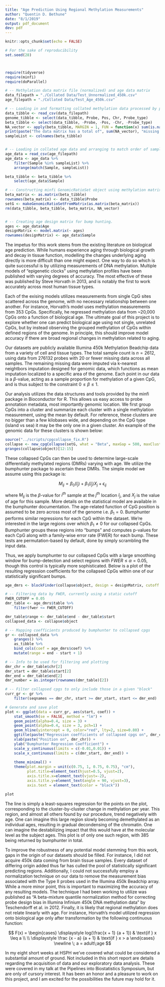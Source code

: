 ```yaml
---
title: "Age Prediction Using Regional Methylation Measurements"
author: "Quentin D. Bethune"
date: "8/1/2019"
output: pdf_document
dev: pdf
---
```



```r
knitr::opts_chunk$set(echo = FALSE)

# For the sake of reproducibility
set.seed(28)



require(tidyverse)
require(minfi)
require(doParallel)

# -- Methylation data matrix file (normalized) and age data matrix
data_filepath = "./Collated Data/Test_Unnormalized_450k.csv"
age_filepath = "./Collated Data/Test_Age_450k.csv"

# -- Loading in and formatting collated methylation data processed by pipeline
data_tibble <- read_csv(data_filepath)
genome_tibble <- select(data_tibble, Probe, Pos, Chr, Probe_type)
beta_tibble <- select(data_tibble, -Probe, -Pos, -Chr, -Probe_type)
NA_vector <- apply(beta_tibble, MARGIN = 1, FUN = function(x) sum(is.na(x)))
print(paste("The data matrix has a total of", sum(NA_vector), "missing values."))
sampleList <- colnames(beta_tibble)


# -- Loading in collated age data and arranging to match order of samples in beta value matrix
age_data = read_csv(age_filepath)
age_data <- age_data %>%
    filter(Sample %in% sampleList) %>%
    arrange(match(Sample, sampleList))

beta_tibble <- beta_tibble %>%
    select(age_data$Sample)

# -- Constructing minfi GenomicRatioSet object using methylation matrix
beta_matrix <- as.matrix(beta_tibble)
rownames(beta_matrix) <- data_tibble$Probe
setG <- makeGenomicRatioSetFromMatrix(as.matrix(beta_matrix))
rm(data_tibble, beta_tibble, beta_matrix, NA_vector)


# -- Creating age design matrix for bump hunting.
ages <- age_data$Age
designMatrix <- model.matrix(~ ages)
rownames(designMatrix) <- age_data$Sample
```

\section{Background}

The impetus for this work stems from the existing literature on biological age prediction. While humans experience aging through biological growth and decay in tissue function, modelling the changes underlying aging directly is more difficult than one might expect. One way to do so which is quite successful is by utilizing measurements of DNA methylation. Multiple models of "epigenetic clocks" using methylation profiles have been published with varying degrees of accuracy. The most effective of these was published by Steve Horvath in 2013, and is notably the first to work accurately across most human tissue types.

Each of the exising models utilizes measurements from single CpG sites scattered across the genome, with no necessary relationship between one another. For instance, Horvath's model uses methylation measurements from 353 CpGs. Specifically, he regressed methylation data from ~20,000 CpGs onto a function of biological age. The ultimate goal of this project is to explore whether one can predict biological age using not single, unrelated CpGs, but by instead observing the grouped methylation of CpGs within defined regions of the genome. In principle, this should improve model accuracy if there are broad regional changes in methylation related to aging. 

\section{Datasets}

Our datasets are publicly available Illumina 450k Methylation Beadchip data from a variety of cell and tissue types. The total sample count is $n = 2612$, using data from 276132 probes with 20 or fewer missing data across all samples. The remaining missing data were imputed via k-nearest neightbors imputation designed for genomic data, which functions as mean imputation localized to a specific area of the genome. Each point in our data is a $\beta$-value, acting as a sample proportion for methylation of a given CpG, and is thus subject to the constraint $0 \le \beta \le 1$.

\section{Methodology \& Results}

Our analysis utilizes the data structures and tools provided by the minfi package in Bioconductor for R. This allows us easy access to probe annotation metadata, most importantly genomic location. We first group CpGs into a cluster and summarize each cluster with a single methylation measurement, using the mean by default. For reference, these clusters are no bigger than a few kilobases wide, and depending on the CpG type (island vs sea) it may be the only one in a given cluster. An example of the genomic data for these clusters is shown below:

```r
source("../scripts/cpgcollapse_fix.R")
collapse <- new_cpgCollapse(setG, what = "Beta", maxGap = 500, maxClusterWidth = 5000, verbose = FALSE)
granges(collapse$object)[12:15]
```

These collapsed CpGs can then be used to determine large-scale differentially methylated regions (DMRs) varying with age. We utilize the bumphunter package to ascertain these DMRs. The simple model we assume using this package is:

$$M_{ij} = \beta_{0}(l_j) + \beta_{1}(l_j)X_j + \epsilon_{ij}$$

where $M_{ij}$ is the $\beta$-value for $i^{th}$ sample at the $j^{th}$ location $l_j$, and $X_j$ is the value of age for this sample. More details on the statistical model are available in the bumphunter documentation. The age-related function of CpG position is assumed to be zero across most of the genome i.e. $\beta_{1} = 0$. Bumphunter performs similar regressions for each CpG within the dataset. We're interested in the large regions over which $\beta_{1} \neq 0$ for our collapsed CpGs. Bumphunter groups these regions into "bumps" and computes p-values for each CpG along with a family-wise error rate (FWER) for each bump. These tests are permutation-based by default, done by simply scrambling the input data. 

Thus, we apply bumphunter to our collapsed CpGs with a large smoothing window for bump-detection and select regions with $FWER \le \alpha = 0.05$, though this control is typically more sophisticated. Below is a plot of the resulting regression coefficients for the collapsed CpGs within one of our statistically significant bumps.

```r
age_dmrs <- blockFinder(collapse$object, design = designMatrix, cutoff = 0.001, B = 10, what = "Beta", verbose = FALSE)

# -- Filtering data by FWER, currently using a static cutoff
FWER_CUTOFF = 0.05
dmr_table <- age_dmrs$table %>%
    filter(fwer <= FWER_CUTOFF)

dmr_table$range <- dmr_table$end - dmr_table$start
collapsed_data <- collapse$object

# -- Mapping coefficients produced by bumphunter to collapsed cpgs
gr <- collapsed_data %>%
    granges() %>%
    as_tibble %>%
    bind_cols(coef = age_dmrs$coef) %>%
    mutate(range = end - start + 1)

# -- Info to be used for filtering and plotting
dmr_chr = dmr_table$chr[2]
dmr_start = dmr_table$start[2]
dmr_end = dmr_table$end[2]
dmr_number = as.integer(rownames(dmr_table)[2])

# -- Filter collapsed cpgs to only include those in a given "block"
curr_gr <- gr %>%
    filter(seqnames == dmr_chr, start >= dmr_start, start <= dmr_end)

# Generate and save plot
plot <- ggplot(data = curr_gr, aes(start, coef)) +
    stat_smooth(se = FALSE, method = "lm") + 
    geom_point(alpha=0.4, size = 3) +
    geom_point(alpha=0.4, size = 3, pch=1) +
    geom_hline(yintercept = 0, color="red", lty=2, size=0.80) +
    ggtitle(paste("Regression coefficients of collapsed cpgs on", dmr_chr)) +
    xlab(paste("Position on", dmr_chr)) +
    ylab("Bumphunter Regression Coefficient") +
    scale_y_continuous(limits = c(-0.01,0.01)) +
    scale_x_continuous(limits = c(dmr_start, dmr_end)) +
    
    theme_minimal() +
    theme(plot.margin = unit(c(0.75, 1, 0.75, 0.75), "cm"),
          plot.title=element_text(hjust=0.5, vjust=2),
          axis.title.x=element_text(vjust=-2),
          axis.title.y=element_text(angle = 90, vjust=3),
          axis.text = element_text(color = "black"))

plot
```

The line is simply a least-squares regression for the points on the plot, corresponding to the cluster-by-cluster change in methylation per year. This region, and almost all others found by our procedure, trend negatively with age. One can imagine this large region slowly becoming demethylated as an individual ages, resulting in gradual decondensing of the chromatin. One can imagine the destabilizing impact that this would have at the molecular level as the subject ages. This plot is of only one such region, with 385 being returned by bumphunter in total. 

\section{Discussion}

To improve the robustness of any potential model stemming from this work, gaps in the origin of our datasets should be filled. For instance, I did not acquire 450k data coming from brain tissue samples. Every dataset of differing origin added thus far has culled the pool of statistically significant predicting regions. Additionally, I could not successfully employ a normalization technique on our data to remove the measurement bias associated with the Type II probes used in the Illumina 450k Beadchip array. While a more minor point, this is important to maximizing the accuracy of any resulting models. The technique I had been working to utilize was published as "A beta-mixture quantile normalization method for correcting probe design bias in Illumina Infinium 450k DNA methylation data" by Teschendorff et al. in 2012. Finally, it is likely that regional methylation does not relate linearly with age. For instance, Horvath's model utilized regression onto biological age only after transformation by the following continuous function:

$$
F(x) = 
    \begin{cases} 
        \displaystyle log(\frac{x + 1} {a + 1}) & \text{if } x \leq a \\
        \\
        \displaystyle \frac {x - a} {a + 1} & \text{if } x > a
    \end{cases}
\newline
\; a = adult\;age
$$

In my eight short weeks at HSPH we've covered what could be considered a substantial amount of ground. Not included in this short report are details regarding the acquisition of data and our exploratory data analysis. These were covered in my talk at the Pipelines into Biostatistics Symposium, but are only of cursory interest. It has been an honor and a pleasure to work on this project, and I am excited for the possibilities the future may hold for it. 



